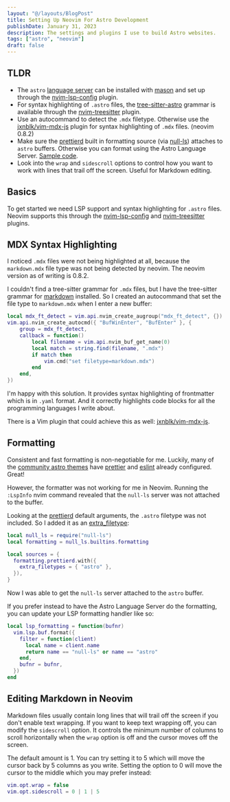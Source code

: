 ```yaml
---
layout: "@/layouts/BlogPost"
title: Setting Up Neovim For Astro Development
publishDate: January 31, 2023
description: The settings and plugins I use to build Astro websites.
tags: ["astro", "neovim"]
draft: false
---
```


## TLDR

- The `astro` [language server](https://github.com/withastro/language-tools/tree/main/packages/language-server) can be installed with [mason](https://github.com/williamboman/mason.nvim) and set up through the [nvim-lsp-config](https://github.com/neovim/nvim-lspconfig/blob/master/doc/server_configurations.md#astro) plugin.
- For syntax highlighting of `.astro` files, the [tree-sitter-astro](https://github.com/virchau13/tree-sitter-astro) grammar is available through the [nvim-treesitter](https://github.com/nvim-treesitter/nvim-treesitter#supported-languages) plugin.
- Use an autocommand to detect the `.mdx` filetype. Otherwise use the [jxnblk/vim-mdx-js](https://github.com/jxnblk/vim-mdx-js) plugin for syntax highlighting of `.mdx` files. (neovim 0.8.2)
- Make sure the [prettierd](https://github.com/fsouza/prettierd) built in formatting source (via [null-ls](https://github.com/jose-elias-alvarez/null-ls.nvim/blob/main/doc/BUILTINS.md#prettierd)) attaches to `astro` buffers. Otherwise you can format using the Astro Language Server. [Sample code](#formatting).
- Look into the `wrap` and `sidescroll` options to control how you want to work with lines that trail off the screen. Useful for Markdown editing.

## Basics

To get started we need LSP support and syntax highlighting for `.astro` files. Neovim supports this through the [nvim-lsp-config](https://github.com/neovim/nvim-lspconfig/blob/master/doc/server_configurations.md#astro) and [nvim-treesitter](https://github.com/nvim-treesitter/nvim-treesitter#supported-languages) plugins.

## MDX Syntax Highlighting

I noticed `.mdx` files were not being highlighted at all, because the `markdown.mdx` file type was not being detected by neovim. The neovim version as of writing is 0.8.2.

I couldn't find a tree-sitter grammar for `.mdx` files, but I have the tree-sitter grammar for [markdown](https://github.com/MDeiml/tree-sitter-markdown) installed. So I created an autocommand that set the file type to `markdown.mdx` when I enter a new buffer:

```lua
local mdx_ft_detect = vim.api.nvim_create_augroup("mdx_ft_detect", {})
vim.api.nvim_create_autocmd({ "BufWinEnter", "BufEnter" }, {
	group = mdx_ft_detect,
	callback = function()
		local filename = vim.api.nvim_buf_get_name(0)
		local match = string.find(filename, ".mdx")
		if match then
			vim.cmd("set filetype=markdown.mdx")
		end
	end,
})
```

I'm happy with this solution. It provides syntax highlighting of frontmatter which is in `.yaml` format. And it correctly highlights code blocks for all the programming languages I write about.

There is a Vim plugin that could achieve this as well: [jxnblk/vim-mdx-js](https://github.com/jxnblk/vim-mdx-js).

## Formatting

Consistent and fast formatting is non-negotiable for me. Luckily, many of the [community astro themes](https://astro.build/themes/) have [prettier](https://prettier.io/) and [eslint](https://eslint.org/) already configured. Great!

However, the formatter was not working for me in Neovim. Running the `:LspInfo` nvim command revealed that the `null-ls` server was not attached to the buffer.

Looking at the [prettierd](https://github.com/jose-elias-alvarez/null-ls.nvim/blob/main/doc/BUILTINS.md#prettierd) default arguments, the `.astro` filetype was not included. So I added it as an [extra_filetype](https://github.com/jose-elias-alvarez/null-ls.nvim/blob/main/doc/BUILTIN_CONFIG.md#filetypes):

```lua
local null_ls = require("null-ls")
local formatting = null_ls.builtins.formatting

local sources = {
  formatting.prettierd.with({
    extra_filetypes = { "astro" },
  }),
}
```

Now I was able to get the `null-ls` server attached to the `astro` buffer.

If you prefer instead to have the Astro Language Server do the formatting, you can update your LSP formatting handler like so:

```lua
local lsp_formatting = function(bufnr)
  vim.lsp.buf.format({
    filter = function(client)
      local name = client.name
      return name == "null-ls" or name == "astro"
    end,
    bufnr = bufnr,
  })
end
```

## Editing Markdown in Neovim

Markdown files usually contain long lines that will trail off the screen if you don't enable text wrapping. If you want to keep text wrapping off, you can modify the `sidescroll` option. It controls the minimum number of columns to scroll horizontally when the `wrap` option is off and the cursor moves off the screen.

The default amount is 1. You can try setting it to 5 which will move the cursor back by 5 columns as you write. Setting the option to 0 will move the cursor to the middle which you may prefer instead:

```lua
vim.opt.wrap = false
vim.opt.sidescroll = 0 | 1 | 5
```

